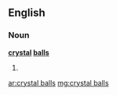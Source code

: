 ==English==

===Noun===
'''[[crystal]] [[balls]]'''

# {{plural of|[[crystal ball]]}}

[[ar:crystal balls]]
[[mg:crystal balls]]